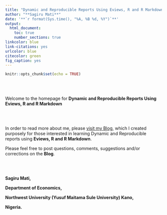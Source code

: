 ```yaml
---
title: "Dynamic and Reproducible Reports Using Eviews, R and R Markdown"
author: "**Sagiru Mati**"
date: '**`r format(Sys.time(), "%A, %B %d, %Y")`**'
output: 
  html_document:
    toc: true
    number_sections: true
linkcolor: blue
link-citations: yes
urlcolor: blue
citecolor: green
fig_caption: yes
---
```


```r
knitr::opts_chunk$set(echo = TRUE)
```

<br><br>

Welcome to the homepage for __Dynamic and Reproducible Reports Using Eviews, R and R Markdown__

<br><br>

In order to read more about me, please  [visit my Blog](https:smatiacademy.blogspot.com), which I created purposely for those interested in learning Dynamic and Reproducible reports using __Eviews, R and R Markdown__.

Please feel free to post questions, comments, suggestions and/or corrections on the __Blog__.


<br><br>


__Sagiru Mati,__ 

__Department of Economics,__

__Northwest University (Yusuf Maitama Sule University) Kano,__

__Nigeria.__
